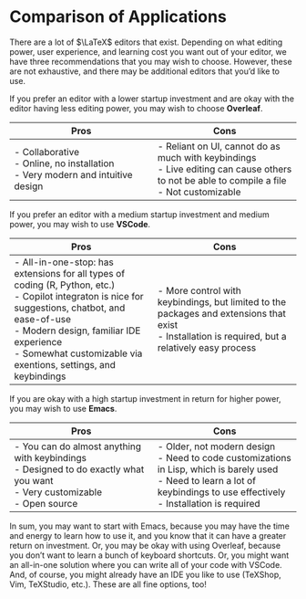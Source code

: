 # Comparison of Applications {.sec-overview}

There are a lot of $\LaTeX$ editors that exist. Depending on what editing power, user experience, and learning cost you want out of your editor, we have three recommendations that you may wish to choose. However, these are not exhaustive, and there may be additional editors that you'd like to use.

If you prefer an editor with a lower startup investment and are okay with the editor having less editing power, you may wish to choose **Overleaf**.

| Pros   | Cons  |
| ---    | ---   |
| - Collaborative <br> - Online, no installation <br> - Very modern and intuitive design | - Reliant on UI, cannot do as much with keybindings <br> - Live editing can cause others to not be able to compile a file <br> - Not customizable |

If you prefer an editor with a medium startup investment and medium power, you may wish to use **VSCode**.

| Pros   | Cons  |
| ---    | ---   |
| - All-in-one-stop: has extensions for all types of coding (R, Python, etc.) <br> - Copilot integraton is nice for suggestions, chatbot, and ease-of-use <br> - Modern design, familiar IDE experience <br> - Somewhat customizable via exentions, settings, and keybindings | - More control with keybindings, but limited to the packages and extensions that exist <br> - Installation is required, but a relatively easy process |

If you are okay with a high startup investment in return for higher power, you may wish to use **Emacs**.

| Pros   | Cons  |
| ---    | ---   |
| - You can do almost anything with keybindings <br> - Designed to do exactly what you want <br> - Very customizable <br> - Open source | - Older, not modern design <br> - Need to code customizations in Lisp, which is barely used <br> - Need to learn a lot of keybindings to use effectively <br> - Installation is required |

In sum, you may want to start with Emacs, because you may have the time and energy to learn how to use it, and you know that it can have a greater return on investment. Or, you may be okay with using Overleaf, because you don't want to learn a bunch of keyboard shortcuts. Or, you might want an all-in-one solution where you can write all of your code with VSCode. And, of course, you might already have an IDE you like to use (TeXShop, Vim, TeXStudio, etc.). These are all fine options, too!
